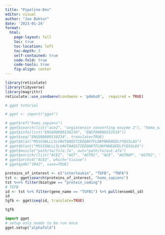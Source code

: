 ```yaml
---
title: "Pipeline-Dev"
editor: visual
author: "Joe Boktor"
date: '2023-01-24'
format: 
  html:
    page-layout: full
    toc: true
    toc-location: left
    toc-depth: 3
    self-contained: true
    code-fold: true
    code-tools: true
    fig-align: center
---
```


```r
library(reticulate)
library(tidyverse)
library(magrittr)
reticulate::use_condaenv(condaenv = 'pdmbsR',  required = TRUE)
```



```r
# gget tutorial

# gget <- import("gget")

# gget$ref("homo_sapiens")
# gget$search(list("ace2", "angiotensin converting enzyme 2"), "homo_sapiens")
# gget$info(list("ENSG00000130234", "ENST00000252519"))
# gget$seq("ENSG00000130234", translate=TRUE)
# gget$blat("MSSSSWLLLSLVAVTAAQSTIEEQAKTFLDKFNHEAEDLFYQSSLAS")
# gget$blast("MSSSSWLLLSLVAVTAAQSTIEEQAKTFLDKFNHEAEDLFYQSSLAS")
# gget$muscle("path/to/file.fa", out="path/to/out.afa")
# gget$enrichr(list("ACE2", "AGT", "AGTR1", "ACE", "AGTRAP", "AGTR2", "ACE3P"), database="ontology")
# gget$archs4("ACE2", which="tissue")
# gget$pdb("1R42", save=TRUE)
```


```r

proteins_of_interest <- c("interleukin", "TGFB", "TNFA")
tst <- gget$search(proteins_of_interest, "homo_sapiens")
tst %<>% filter(biotype == "protein_coding")
# TGFB
id <- tst %>% filter(gene_name == "TGFB1") %>% pull(ensembl_id)
id
tgfb <- gget$seq(id, translate=TRUE)

```


```r
tgfb

```


```python
import gget
# setup only needs to be run once
gget.setup("alphafold") 
```

```python

```
